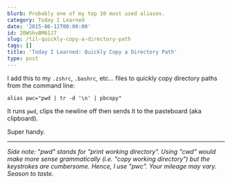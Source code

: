 ```yaml
---
blurb: Probably one of my top 10 most used aliases.
category: Today I Learned
date: '2015-06-12T00:00:00'
id: 20WShvBM61J7
slug: /til-quickly-copy-a-directory-path
tags: []
title: 'Today I Learned: Quickly Copy a Directory Path'
type: post
---
```


I add this to my `.zshrc`, `.bashrc`, etc... files to quickly copy directory paths from the command line:

```bash{numberLines: true}
alias pwc="pwd | tr -d '\n' | pbcopy"
```

It runs `pwd`, clips the newline off then sends it to the pasteboard (aka clipboard). 

Super handy. 

---


_Side note: "pwd" stands for "print working directory". Using "cwd" would make more sense grammatically (i.e. "copy working directory") but the keystrokes are cumbersome. Hence, I use "pwc". Your mileage may vary. Season to taste._